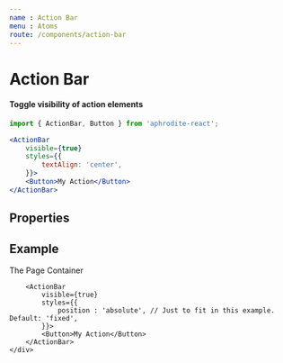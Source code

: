 ```yaml
---
name : Action Bar
menu : Atoms
route: /components/action-bar
---
```



# Action Bar
#### Toggle visibility of action elements
```jsx
import { ActionBar, Button } from 'aphrodite-react';

<ActionBar
    visible={true}
    styles={{
        textAlign: 'center',
    }}>
    <Button>My Action</Button>
</ActionBar>
```

## Properties
<Props of={ActionBar} />

## Example
<Playground>
    <div style={{
            position: 'relative',
            minHeight: '180px',
            border: '1px solid rgba(0, 0, 0, 0.1)',
            borderRadius: '4px',
            overflow: 'hidden',
            padding : '15px 0 0',
            textAlign: 'center',
        }}>
        The Page Container

        <ActionBar
            visible={true}
            styles={{
                position : 'absolute', // Just to fit in this example. Default: 'fixed',
            }}>
            <Button>My Action</Button>
        </ActionBar>
    </div>
</Playground>
